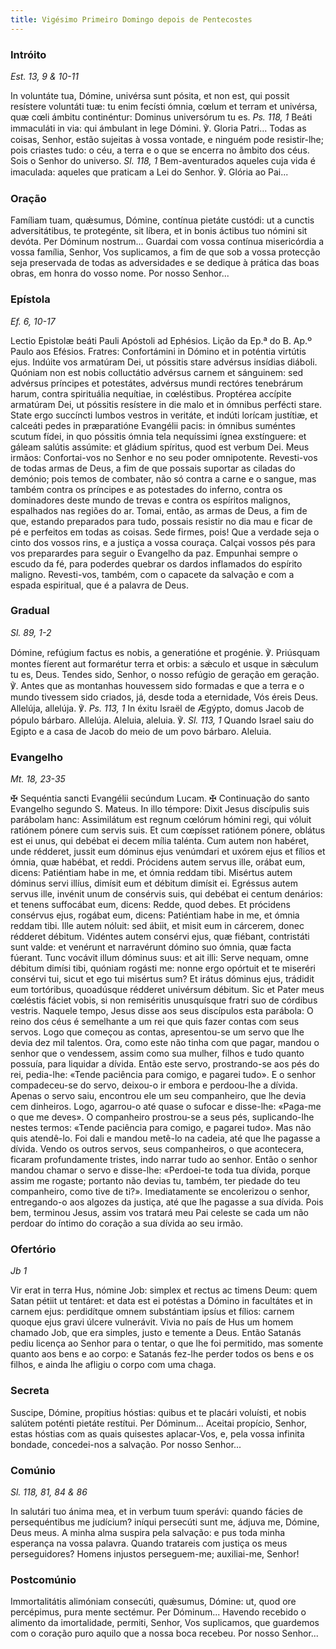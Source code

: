 ```yaml
---
title: Vigésimo Primeiro Domingo depois de Pentecostes
---
```


### Intróito

<em>Est. 13, 9 & 10-11</em>

<div class="side-by-side not-content">
  <span>
    In voluntáte tua, Dómine, univérsa sunt pósita, et non est, qui possit
    resístere voluntáti tuæ: tu enim fecísti ómnia, cœlum et terram et univérsa,
    quæ cœli ámbitu continéntur: Dominus universórum tu es. <em>Ps. 118, 1</em>
    Beáti immaculáti in via: qui ámbulant in lege Dómini. ℣. Gloria Patri...
  </span>
  <span>
    Todas as coisas, Senhor, estão sujeitas à vossa vontade, e ninguém pode
    resistir-lhe; pois criastes tudo: o céu, a terra e o que se encerra no
    âmbito dos céus. Sois o Senhor do universo. <em>Sl. 118, 1</em>
    Bem-aventurados aqueles cuja vida é imaculada: aqueles que praticam a Lei do
    Senhor. ℣. Glória ao Pai...
  </span>
</div>

### Oração

<div class="side-by-side not-content">
  <span>
    Famíliam tuam, quǽsumus, Dómine, contínua pietáte custódi: ut a cunctis
    adversitátibus, te protegénte, sit líbera, et in bonis áctibus tuo nómini
    sit devóta. Per Dóminum nostrum...
  </span>
  <span>
    Guardai com vossa contínua misericórdia a vossa família, Senhor, Vos
    suplicamos, a fim de que sob a vossa protecção seja preservada de todas as
    adversidades e se dedique à prática das boas obras, em honra do vosso nome.
    Por nosso Senhor...
  </span>
</div>

### Epístola

<em>Ef. 6, 10-17</em>

<div class="side-by-side not-content">
  <span>Lectio Epistolæ beáti Pauli Apóstoli ad Ephésios.</span>
  <span>Lição da Ep.ª do B. Ap.º Paulo aos Efésios.</span>
  <span>
    Fratres: Confortámini in Dómino et in poténtia virtútis ejus. Indúite vos
    armatúram Dei, ut póssitis stare advérsus insídias diáboli. Quóniam non est
    nobis colluctátio advérsus carnem et sánguinem: sed advérsus príncipes et
    potestátes, advérsus mundi rectóres tenebrárum harum, contra spirituália
    nequítiae, in cœléstibus. Proptérea accípite armatúram Dei, ut póssitis
    resístere in die malo et in ómnibus perfécti stare. State ergo succíncti
    lumbos vestros in veritáte, et indúti lorícam justítiæ, et calceáti pedes in
    præparatióne Evangélii pacis: in ómnibus suméntes scutum fídei, in quo
    póssitis ómnia tela nequíssimi ígnea exstínguere: et gáleam salútis
    assúmite: et gládium spíritus, quod est verbum Dei.
  </span>
  <span>
    Meus irmãos: Confortai-vos no Senhor e no seu poder omnipotente. Revesti-vos
    de todas armas de Deus, a fim de que possais suportar as ciladas do demónio;
    pois temos de combater, não só contra a carne e o sangue, mas também contra
    os príncipes e as potestades do inferno, contra os dominadores deste mundo
    de trevas e contra os espíritos malignos, espalhados nas regiões do ar.
    Tomai, então, as armas de Deus, a fim de que, estando preparados para tudo,
    possais resistir no dia mau e ficar de pé e perfeitos em todas as coisas.
    Sede firmes, pois! Que a verdade seja o cinto dos vossos rins, e a justiça a
    vossa couraça. Calçai vossos pés para vos preparardes para seguir o
    Evangelho da paz. Empunhai sempre o escudo da fé, para poderdes quebrar os
    dardos inflamados do espírito maligno. Revesti-vos, também, com o capacete
    da salvação e com a espada espiritual, que é a palavra de Deus.
  </span>
</div>

### Gradual

<em>Sl. 89, 1-2</em>

<div class="side-by-side not-content">
  <span>
    Dómine, refúgium factus es nobis, a generatióne et progénie. ℣. Priúsquam
    montes fíerent aut formarétur terra et orbis: a sǽculo et usque in sǽculum
    tu es, Deus.
  </span>
  <span>
    Tendes sido, Senhor, o nosso refúgio de geração em geração. ℣. Antes que as
    montanhas houvessem sido formadas e que a terra e o mundo tivessem sido
    criados, já, desde toda a eternidade, Vós éreis Deus.
  </span>
  <span>
    Allelúja, allelúja. ℣. <em>Ps. 113, 1</em> In éxitu Israël de Ægýpto, domus
    Jacob de pópulo bárbaro. Allelúja.
  </span>
  <span>
    Aleluia, aleluia. ℣. <em>Sl. 113, 1</em> Quando Israel saiu do Egipto e a
    casa de Jacob do meio de um povo bárbaro. Aleluia.
  </span>
</div>

### Evangelho

<em>Mt. 18, 23-35</em>

<div class="side-by-side not-content">
  <span>
    <span class="cross text-red-500">✠</span> Sequéntia sancti Evangélii
    secúndum Lucam.
  </span>
  <span>
    <span class="cross text-red-500">✠</span> Continuação do santo Evangelho
    segundo S. Mateus.
  </span>
  <span>
    In illo témpore: Dixit Jesus discípulis suis parábolam hanc: Assimilátum est
    regnum cœlórum hómini regi, qui vóluit ratiónem pónere cum servis suis. Et
    cum cœpísset ratiónem pónere, oblátus est ei unus, qui debébat ei decem
    mília talénta. Cum autem non habéret, unde rédderet, jussit eum dóminus ejus
    venúmdari et uxórem ejus et fílios et ómnia, quæ habébat, et reddi.
    Prócidens autem servus ille, orábat eum, dicens: Patiéntiam habe in me, et
    ómnia reddam tibi. Misértus autem dóminus servi illíus, dimísit eum et
    débitum dimísit ei. Egréssus autem servus ille, invénit unum de consérvis
    suis, qui debébat ei centum denários: et tenens suffocábat eum, dicens:
    Redde, quod debes. Et prócidens consérvus ejus, rogábat eum, dicens:
    Patiéntiam habe in me, et ómnia reddam tibi. Ille autem nóluit: sed ábiit,
    et misit eum in cárcerem, donec rédderet débitum. Vidéntes autem consérvi
    ejus, quæ fiébant, contristáti sunt valde: et venérunt et narravérunt dómino
    suo ómnia, quæ facta fúerant. Tunc vocávit illum dóminus suus: et ait illi:
    Serve nequam, omne débitum dimísi tibi, quóniam rogásti me: nonne ergo
    opórtuit et te miseréri consérvi tui, sicut et ego tui misértus sum? Et
    irátus dóminus ejus, trádidit eum tortóribus, quoadúsque rédderet univérsum
    débitum. Sic et Pater meus cœléstis fáciet vobis, si non remiséritis
    unusquísque fratri suo de córdibus vestris.
  </span>
  <span>
    Naquele tempo, Jesus disse aos seus discípulos esta parábola: O reino dos
    céus é semelhante a um rei que quis fazer contas com seus servos. Logo que
    começou as contas, apresentou-se um servo que lhe devia dez mil talentos.
    Ora, como este não tinha com que pagar, mandou o senhor que o vendessem,
    assim como sua mulher, filhos e tudo quanto possuía, para liquidar a dívida.
    Então este servo, prostrando-se aos pés do rei, pedia-lhe: «Tende paciência
    para comigo, e pagarei tudo». E o senhor compadeceu-se do servo, deixou-o ir
    embora e perdoou-lhe a dívida. Apenas o servo saiu, encontrou ele um seu
    companheiro, que lhe devia cem dinheiros. Logo, agarrou-o até quase o
    sufocar e disse-lhe: «Paga-me o que me deves». O companheiro prostrou-se a
    seus pés, suplicando-lhe nestes termos: «Tende paciência para comigo, e
    pagarei tudo». Mas não quis atendê-lo. Foi dali e mandou metê-lo na cadeia,
    até que lhe pagasse a dívida. Vendo os outros servos, seus companheiros, o
    que acontecera, ficaram profundamente tristes, indo narrar tudo ao senhor.
    Então o senhor mandou chamar o servo e disse-lhe: «Perdoei-te toda tua
    dívida, porque assim me rogaste; portanto não devias tu, também, ter piedade
    do teu companheiro, como tive de ti?». Imediatamente se encolerizou o
    senhor, entregando-o aos algozes da justiça, até que lhe pagasse a sua
    dívida. Pois bem, terminou Jesus, assim vos tratará meu Pai celeste se cada
    um não perdoar do íntimo do coração a sua dívida ao seu irmão.
  </span>
</div>

### Ofertório

<em>Jb 1</em>

<div class="side-by-side not-content">
  <span>
    Vir erat in terra Hus, nómine Job: simplex et rectus ac timens Deum: quem
    Satan pétiit ut tentáret: et data est ei potéstas a Dómino in facultátes et
    in carnem ejus: perdidítque omnem substántiam ipsíus et fílios: carnem
    quoque ejus gravi úlcere vulnerávit.
  </span>
  <span>
    Vivia no país de Hus um homem chamado Job, que era simples, justo e temente
    a Deus. Então Satanás pediu licença ao Senhor para o tentar, o que lhe foi
    permitido, mas somente quanto aos bens e ao corpo: e Satanás fez-lhe perder
    todos os bens e os filhos, e ainda lhe afligiu o corpo com uma chaga.
  </span>
</div>

### Secreta

<div class="side-by-side not-content">
  <span>
    Suscipe, Dómine, propítius hóstias: quibus et te placári voluísti, et nobis
    salútem poténti pietáte restítui. Per Dóminum...
  </span>
  <span>
    Aceitai propício, Senhor, estas hóstias com as quais quisestes aplacar-Vos,
    e, pela vossa infinita bondade, concedei-nos a salvação. Por nosso Senhor...
  </span>
</div>

### Comúnio

<em>Sl. 118, 81, 84 & 86</em>

<div class="side-by-side not-content">
  <span>
    In salutári tuo ánima mea, et in verbum tuum sperávi: quando fácies de
    persequéntibus me judícium? iníqui persecúti sunt me, ádjuva me, Dómine,
    Deus meus.
  </span>
  <span>
    A minha alma suspira pela salvação: e pus toda minha esperança na vossa
    palavra. Quando tratareis com justiça os meus perseguidores? Homens injustos
    perseguem-me; auxiliai-me, Senhor!
  </span>
</div>

### Postcomúnio

<div class="side-by-side not-content">
  <span>
    Immortalitátis alimóniam consecúti, quǽsumus, Dómine: ut, quod ore
    percépimus, pura mente sectémur. Per Dóminum...
  </span>
  <span>
    Havendo recebido o alimento da imortalidade, permiti, Senhor, Vos
    suplicamos, que guardemos com o coração puro aquilo que a nossa boca
    recebeu. Por nosso Senhor...
  </span>
</div>
